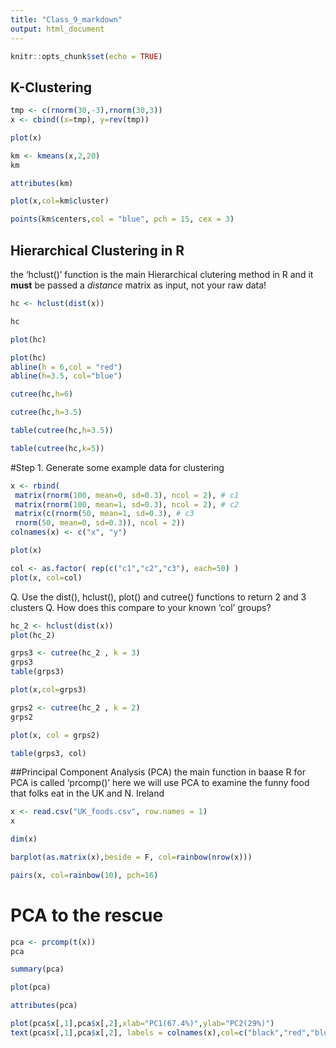 ```yaml
---
title: "Class_9_markdown"
output: html_document
---
```


```r
knitr::opts_chunk$set(echo = TRUE)
```

## K-Clustering

```r
tmp <- c(rnorm(30,-3),rnorm(30,3))
x <- cbind((x=tmp), y=rev(tmp))

plot(x)
```

```r
km <- kmeans(x,2,20)
km
```

```r
attributes(km)
```


```r
plot(x,col=km$cluster)

points(km$centers,col = "blue", pch = 15, cex = 3)


```






## Hierarchical Clustering in R

the 'hclust()' function is the main Hierarchical clutering method in R and it **must** be passed a *distance* matrix as input, not your raw data!
```r
hc <- hclust(dist(x))

hc
```

```r
plot(hc)
```

```r
plot(hc)
abline(h = 6,col = "red")
abline(h=3.5, col="blue")
```


```r
cutree(hc,h=6)
```

```r
cutree(hc,h=3.5)
```
```r
table(cutree(hc,h=3.5))
```

```r
table(cutree(hc,k=5))
```





#Step 1. Generate some example data for clustering


```r
x <- rbind(
 matrix(rnorm(100, mean=0, sd=0.3), ncol = 2), # c1
 matrix(rnorm(100, mean=1, sd=0.3), ncol = 2), # c2
 matrix(c(rnorm(50, mean=1, sd=0.3), # c3
 rnorm(50, mean=0, sd=0.3)), ncol = 2))
colnames(x) <- c("x", "y")

```


```r
plot(x)
```

```r
col <- as.factor( rep(c("c1","c2","c3"), each=50) )
plot(x, col=col)

```

Q. Use the dist(), hclust(), plot() and cutree()
 functions to return 2 and 3 clusters
Q. How does this compare to your known 'col' groups?

```r
hc_2 <- hclust(dist(x))
plot(hc_2)
```

```r
grps3 <- cutree(hc_2 , k = 3)
grps3
table(grps3)
```
```r
plot(x,col=grps3)

```


```r
grps2 <- cutree(hc_2 , k = 2)
grps2
```


```r
plot(x, col = grps2)
```

```r
table(grps3, col)
```

##Principal Component Analysis (PCA)
the main function in baase R for PCA is called 'prcomp()' here we will use PCA to examine the funny food that folks eat in the UK and N. Ireland

```r
x <- read.csv("UK_foods.csv", row.names = 1)
x
```

```r
dim(x)
```


```r
barplot(as.matrix(x),beside = F, col=rainbow(nrow(x)))
```


```r
pairs(x, col=rainbow(10), pch=16)
```


# PCA to the rescue

```r
pca <- prcomp(t(x))
pca
```
```r
summary(pca)
```


```r
plot(pca)
```

```r
attributes(pca)
```

```r
plot(pca$x[,1],pca$x[,2],xlab="PC1(67.4%)",ylab="PC2(29%)")
text(pca$x[,1],pca$x[,2], labels = colnames(x),col=c("black","red","blue","darkgreen"))
```

